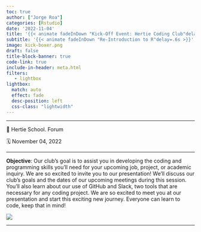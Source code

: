 ```yaml
---
toc: true
author: ["Jorge Roa"]
categories: [Rstudio]
date: '2022-11-04'
title: '{{< animate fadeInDown "Kick-Off Event: Hertie Coding Club"delay=.6s >}}'
subtitle: '{{< animate fadeInDown "Re-Introduction to R"delay=.6s >}}'
image: kick-boxer.png
draft: false
title-block-banner: true
code-link: true
include-in-header: meta.html
filters:
   - lightbox
lightbox: 
  match: auto
  effect: fade
  desc-position: left
  css-class: "lightwidth"
---
```


------------------------------------------------------------------------

📍 Hertie School. Forum

🗓 November 04, 2022

------------------------------------------------------------------------


**Objective**: Our club's goal is to assist you in developing the coding and programming skills you'll need for your upcoming job, project, or academic inquiry. We are so excited to invite you to our presentation! We'll discuss our club's goals and the dates of our upcoming meetings during this session. You'll also learn about our use of GitHub and Slack, two tools that are necessary for any coding project. We are so excited to meet you at our presentation and start this exciting new journey. Everyone can learn to code, keep that in mind!

![](kick_off.png)

------------------------------------------------------------------------